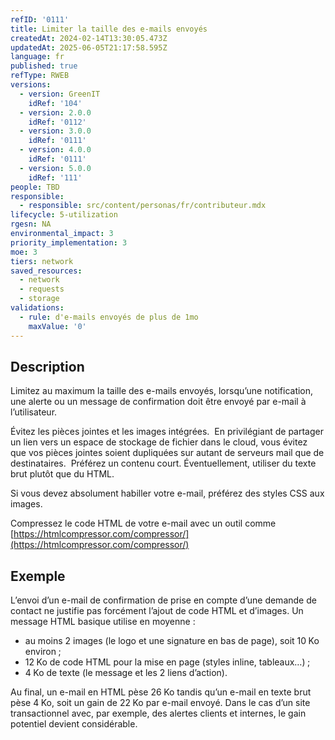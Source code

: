 ```yaml
---
refID: '0111'
title: Limiter la taille des e-mails envoyés
createdAt: 2024-02-14T13:30:05.473Z
updatedAt: 2025-06-05T21:17:58.595Z
language: fr
published: true
refType: RWEB
versions:
  - version: GreenIT
    idRef: '104'
  - version: 2.0.0
    idRef: '0112'
  - version: 3.0.0
    idRef: '0111'
  - version: 4.0.0
    idRef: '0111'
  - version: 5.0.0
    idRef: '111'
people: TBD
responsible:
  - responsible: src/content/personas/fr/contributeur.mdx
lifecycle: 5-utilization
rgesn: NA
environmental_impact: 3
priority_implementation: 3
moe: 3
tiers: network
saved_resources:
  - network
  - requests
  - storage
validations:
  - rule: d'e-mails envoyés de plus de 1mo
    maxValue: '0'
---
```


## Description

Limitez au maximum la taille des e-mails envoyés, lorsqu’une notification, une alerte ou un message de confirmation doit être envoyé par e-mail à l’utilisateur.

Évitez les pièces jointes et les images intégrées.  En privilégiant de partager un lien vers un espace de stockage de fichier dans le cloud, vous évitez que vos pièces jointes soient dupliquées sur autant de serveurs mail que de destinataires. 
Préférez un contenu court. Éventuellement, utiliser du texte brut plutôt que du HTML.

Si vous devez absolument habiller votre e-mail, préférez des styles CSS aux images. 

Compressez le code HTML de votre e-mail avec un outil comme [https://htmlcompressor.com/compressor/](https://htmlcompressor.com/compressor/)

## Exemple

L’envoi d’un e-mail de confirmation de prise en compte d’une demande de contact ne justifie pas forcément  l’ajout de code HTML et d’images. Un message HTML basique utilise en moyenne :

* au moins 2 images (le logo et une signature en bas de page), soit 10 Ko environ ;
* 12 Ko de code HTML pour la mise en page (styles inline, tableaux…) ;
* 4 Ko de texte (le message et les 2 liens d’action).

Au final, un e-mail en HTML pèse 26 Ko tandis qu’un e-mail en texte brut pèse 4 Ko, soit un gain de 22 Ko par e-mail envoyé. Dans le cas d’un site transactionnel avec, par exemple, des alertes clients et internes, le gain potentiel devient considérable.
